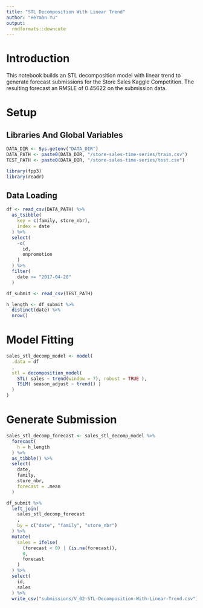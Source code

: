 ```yaml
---
title: "STL Decomposition With Linear Trend"
author: "Herman Yu"
output:
  rmdformats::downcute
---
```


# Introduction

This notebook builds an STL decomposition model with linear trend to generate forecast submissions for the Store Sales Kaggle Competition. The resulting forecast an RMSLE of 0.45622 on the submission data.

# Setup

## Libraries And Global Variables
```r
DATA_DIR <- Sys.getenv("DATA_DIR")
DATA_PATH <- paste0(DATA_DIR, "/store-sales-time-series/train.csv")
TEST_PATH <- paste0(DATA_DIR, "/store-sales-time-series/test.csv")

library(fpp3)
library(readr)
```

## Data Loading

```r
df <- read_csv(DATA_PATH) %>% 
  as_tsibble(
    key = c(family, store_nbr),
    index = date
  ) %>% 
  select(
    -c(
      id,
      onpromotion
    )
  ) %>% 
  filter(
    date >= "2017-04-20"
  )

df_submit <- read_csv(TEST_PATH)

h_length <- df_submit %>% 
  distinct(date) %>% 
  nrow()
```

# Model Fitting

```r
sales_stl_decomp_model <- model(
  .data = df
  ,
  stl = decomposition_model(
    STL( sales ~ trend(window = 7), robust = TRUE ),
    TSLM( season_adjust ~ trend() )
  )
)
```

# Generate Submission
```r
sales_stl_decomp_forecast <- sales_stl_decomp_model %>% 
  forecast(
    h = h_length
  ) %>% 
  as_tibble() %>% 
  select(
    date,
    family,
    store_nbr,
    forecast = .mean
  )
```

```r
df_submit %>% 
  left_join(
    sales_stl_decomp_forecast
    ,
    by = c("date", "family", "store_nbr")
  ) %>% 
  mutate(
    sales = ifelse(
      (forecast < 0) | (is.na(forecast)),
      0,
      forecast
    )
  ) %>% 
  select(
    id,
    sales
  ) %>% 
  write_csv("submissions/V_02-STL-Decomposition-With-Linear-Trend.csv")
```

